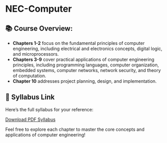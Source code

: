 # NEC-Computer

## 📚 Course Overview:

* **Chapters 1-2** focus on the fundamental principles of computer engineering, including electrical and electronics concepts, digital logic, and microprocessors.
* **Chapters 3-9** cover practical applications of computer engineering principles, including programming languages, computer organization, embedded systems, computer networks, network security, and theory of computation.
* **Chapter 10** addresses project planning, design, and implementation.

## 📑 Syllabus Link

Here’s the full syllabus for your reference:

[Download PDF Syllabus](/computer-engineering-registration-examination-syllabus_compressed.pdf)

Feel free to explore each chapter to master the core concepts and applications of computer engineering!

